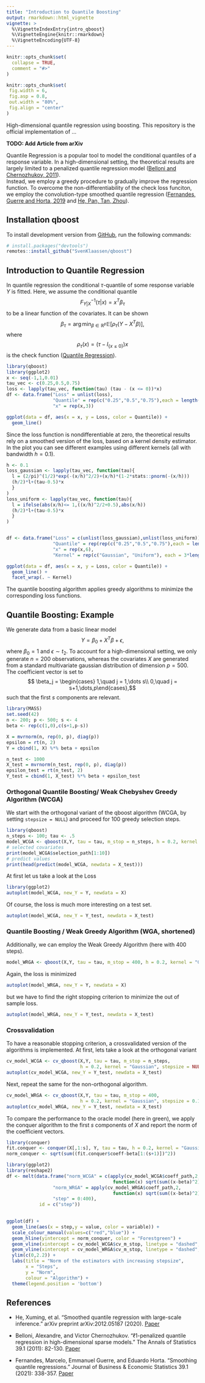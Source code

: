```yaml
---
title: "Introduction to Quantile Boosting"
output: rmarkdown::html_vignette
vignette: >
  %\VignetteIndexEntry{intro_qboost}
  %\VignetteEngine{knitr::rmarkdown}
  %\VignetteEncoding{UTF-8}
---
```


```r
knitr::opts_chunk$set(
  collapse = TRUE,
  comment = "#>"
)

knitr::opts_chunk$set(
 fig.width = 6,
 fig.asp = 0.8,
 out.width = "80%",
 fig.align = "center"
)
```

High-dimensional quantile regression using boosting. This repository is the official implementation of ...

**TODO: Add Article from arXiv**

Quantile Regression is a popular tool to model the conditional quantiles of a response variable. In a high-dimensional setting, the theoretical results are largely limited to a penalized quantile regression model ([Belloni and Chernozhukov, 2011](https://projecteuclid.org/journals/annals-of-statistics/volume-39/issue-1/%e2%84%931-penalized-quantile-regression-in-high-dimensional-sparse-models/10.1214/10-AOS827.full)).<br />
Instead, we employ a greedy procedure to gradually improve the regression function. To overcome the non-differentiability of the check loss funciton, we employ the convolution-type smoothed quantile regression ([Fernandes, Guerre and Horta, 2019](https://www.tandfonline.com/doi/abs/10.1080/07350015.2019.1660177?journalCode=ubes20) and [He, Pan, Tan, Zhou](https://arxiv.org/abs/2012.05187)). 

## Installation qboost

To install development version from [GitHub](https://github.com/), run the following commands:

``` r
# install.packages("devtools")
remotes::install_github("SvenKlaassen/qboost")
```

## Introduction to Quantile Regression

In quantile regression the conditional $\tau$-quantile of some response variable $Y$ is fitted. Here, we assume the conditional quantile 
$$F_{Y|X}^{-1}(\tau|x)=x^T\beta_\tau$$
to be a linear function of the covariates. It can be shown
$$\beta_\tau = \arg\min_{\beta\in\mathbb{R}^p}\mathbb{E}[\rho_\tau(Y - X^T\beta)],$$
where 
$$\rho_\tau(x) = (\tau - I_{\{x\le 0\}})x$$
is the check function ([Quantile Regression](https://en.wikipedia.org/wiki/Quantile_regression)).

```r
library(qboost)
library(ggplot2)
x <- seq(-1,1,0.01)
tau_vec <- c(0.25,0.5,0.75)
loss <- lapply(tau_vec, function(tau) (tau - (x <= 0))*x)
df <- data.frame("Loss" = unlist(loss),
                 "Quantile" = rep(c("0.25","0.5","0.75"),each = length(x)),
                 "x" = rep(x,3))

ggplot(data = df, aes(x = x, y = Loss, color = Quantile)) + 
  geom_line()
```
Since the loss function is nondifferentiable at zero, the theoretical results rely on a smoothed version of the loss, based on a kernel density estimator. In the plot you can see different examples using different kernels (all with bandwidth $h = 0.1$).
```r
h <- 0.1
loss_gaussian <- lapply(tau_vec, function(tau){
  l = (2/pi)^(1/2)*exp(-(x/h)^2/2)+(x/h)*(1-2*stats::pnorm(-(x/h)))
  (h/2)*l+(tau-0.5)*x
  }
)
loss_uniform <- lapply(tau_vec, function(tau){
  l = ifelse(abs(x/h)<= 1,((x/h)^2/2+0.5),abs(x/h))
  (h/2)*l+(tau-0.5)*x
  }
)


df <- data.frame("Loss" = c(unlist(loss_gaussian),unlist(loss_uniform)),
                 "Quantile" = rep(rep(c("0.25","0.5","0.75"),each = length(x)),2),
                 "x" = rep(x,6),
                 "Kernel" = rep(c("Gaussian", "Uniform"), each = 3*length(x)))

ggplot(data = df, aes(x = x, y = Loss, color = Quantile)) + 
  geom_line() + 
  facet_wrap(. ~ Kernel)
```
The quantile boosting algorithm applies greedy algorithms to minimize the corresponding loss functions. 

## Quantile Boosting: Example
We generate data from a basic linear model 
$$ Y = \beta_0 + X^T\beta +\epsilon,$$
where $\beta_0=1$ and $\epsilon\sim t_2$. To account for a high-dimensional setting, we only generate $n = 200$ observations, whereas the covariates $X$ are generated from a standard multivariate gaussian distribution of dimension $p = 500$. The coefficient vector is set to 
$$ \beta_j = \begin{cases} 1,\quad j = 1,\dots s\\
0,\quad j = s+1,\dots,p\end{cases},$$
such that the first $s$ components are relevant. 

```r
library(MASS)
set.seed(42)
n <- 200; p <- 500; s <- 4
beta <- rep(c(1,0),c(s+1,p-s))

X = mvrnorm(n, rep(0, p), diag(p))
epsilon = rt(n, 2)
Y = cbind(1, X) %*% beta + epsilon

n_test <- 1000
X_test = mvrnorm(n_test, rep(0, p), diag(p))
epsilon_test = rt(n_test, 2)
Y_test = cbind(1, X_test) %*% beta + epsilon_test
```

### Orthogonal Quantile Boosting/ Weak Chebyshev Greedy Algorithm (WCGA)

We start with the orthogonal variant of the qboost algorithm (WCGA, by setting `stepsize = NULL`) and proceed for $100$ greedy selection steps.

```r
library(qboost)
n_steps <- 100; tau <- .5
model_WCGA <- qboost(X,Y, tau = tau, m_stop = n_steps, h = 0.2, kernel = "Gaussian", stepsize = NULL)
# selected covariates
print(model_WCGA$selection_path[1:10])
# predict values
print(head(predict(model_WCGA, newdata = X_test)))
```

At first let us take a look at the Loss
```r
library(ggplot2)
autoplot(model_WCGA, new_Y = Y, newdata = X)
```

Of course, the loss is much more interesting on a test set.
```r
autoplot(model_WCGA, new_Y = Y_test, newdata = X_test)
```

### Quantile Boosting / Weak Greedy Algorithm (WGA, shortened)

Additionally, we can employ the Weak Greedy Algorithm (here with $400$ steps).
```r
model_WRGA <- qboost(X,Y, tau = tau, m_stop = 400, h = 0.2, kernel = "Gaussian", stepsize = 0.1)
```

Again, the loss is minimized
```r
autoplot(model_WRGA, new_Y = Y, newdata = X)
```

but we have to find the right stopping criterion to minimize the out of sample loss.
```r
autoplot(model_WRGA, new_Y = Y_test, newdata = X_test)
```

### Crossvalidation

To have a reasonable stopping criterion, a crossvalidated version of the algorithms is implemented. At first, lets take a look at the orthogonal variant

```r
cv_model_WCGA <- cv_qboost(X,Y, tau = tau, m_stop = n_steps,
                           h = 0.2, kernel = "Gaussian", stepsize = NULL)
autoplot(cv_model_WCGA, new_Y = Y_test, newdata = X_test)
```

Next, repeat the same for the non-orthogonal algorithm.
```r
cv_model_WRGA <- cv_qboost(X,Y, tau = tau, m_stop = 400,
                           h = 0.2, kernel = "Gaussian", stepsize = 0.1)
autoplot(cv_model_WRGA, new_Y = Y_test, newdata = X_test)
```

To compare the performance to the oracle model (here in green), we apply the conquer algorithm to the first $s$ components of $X$ and report the norm of the coefficient vectors.

```r
library(conquer)
fit.conquer <- conquer(X[,1:s], Y, tau = tau, h = 0.2, kernel = "Gaussian")
norm_conquer <- sqrt(sum((fit.conquer$coeff-beta[1:(s+1)])^2))

library(ggplot2)
library(reshape2)
df <- melt(data.frame("norm_WCGA" = c(apply(cv_model_WCGA$coeff_path,2,
                                       function(x) sqrt(sum((x-beta)^2))),rep(NA,400-n_steps)),
                 "norm_WRGA" = apply(cv_model_WRGA$coeff_path,2,
                                       function(x) sqrt(sum((x-beta)^2))),
                 "step" = 0:400),
            id = c("step"))
        

ggplot(df) +
  geom_line(aes(x = step,y = value, color = variable)) + 
  scale_colour_manual(values=c("red","blue")) +
  geom_hline(yintercept = norm_conquer, color = "Forestgreen") +
  geom_vline(xintercept = cv_model_WCGA$cv_m_stop, linetype = "dashed", color = "red") +
  geom_vline(xintercept = cv_model_WRGA$cv_m_stop, linetype = "dashed", color = "blue") +
  ylim(c(0,2.2)) +
  labs(title = "Norm of the estimators with increasing stepsize",
       x = "Steps",
       y = "Norm",
       colour = "Algorithm") +
  theme(legend.position = 'bottom')
```



## References
* He, Xuming, et al. "Smoothed quantile regression with large-scale inference." arXiv preprint arXiv:2012.05187 (2020). [Paper](https://arxiv.org/abs/2012.05187)

* Belloni, Alexandre, and Victor Chernozhukov. "ℓ1-penalized quantile regression in high-dimensional sparse models." The Annals of Statistics 39.1 (2011): 82-130. [Paper](https://projecteuclid.org/journals/annals-of-statistics/volume-39/issue-1/%e2%84%931-penalized-quantile-regression-in-high-dimensional-sparse-models/10.1214/10-AOS827.full)

* Fernandes, Marcelo, Emmanuel Guerre, and Eduardo Horta. "Smoothing quantile regressions." Journal of Business & Economic Statistics 39.1 (2021): 338-357. [Paper](https://www.tandfonline.com/doi/full/10.1080/07350015.2019.1660177?casa_token=bkJ73Q8oXYIAAAAA%3A0g8P9Bb5elGlCBU8_bsuN_oLauFgMfQcojZmI4ERJO1WVD1M5UOw1RLRix7mMxDMMWukfZR-sbE)

